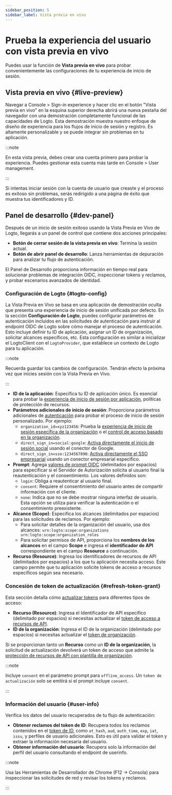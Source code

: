 ```yaml
---
sidebar_position: 5
sidebar_label: Vista previa en vivo
---
```


# Prueba la experiencia del usuario con vista previa en vivo

Puedes usar la función de **Vista previa en vivo** para probar convenientemente las configuraciones de tu experiencia de inicio de sesión.

## Vista previa en vivo \{#live-preview}

Navegar a <CloudLink to="/sign-in-experience">Console > Sign-in experience</CloudLink> y hacer clic en el botón "Vista previa en vivo" en la esquina superior derecha abrirá una nueva pestaña del navegador con una demostración completamente funcional de las capacidades de Logto. Esta demostración muestra nuestro enfoque de diseño de experiencia para los flujos de inicio de sesión y registro. Es altamente personalizable y se puede integrar sin problemas en tu aplicación.

:::note

En esta vista previa, debes crear una cuenta primero para probar la experiencia. Puedes gestionar esta cuenta más tarde en <CloudLink to="/user-management">Console > User management</CloudLink>.

:::

Si intentas iniciar sesión con la cuenta de usuario que creaste y el proceso es exitoso sin problemas, serás redirigido a una página de éxito que muestra tus identificadores y ID.

## Panel de desarrollo \{#dev-panel}

Después de un inicio de sesión exitoso usando la Vista Previa en Vivo de Logto, llegarás a un panel de control que contiene dos acciones principales:

- **Botón de cerrar sesión de la vista previa en vivo**: Termina la sesión actual.
- **Botón de abrir panel de desarrollo**: Lanza herramientas de depuración para analizar tu flujo de autenticación.

El Panel de Desarrollo proporciona información en tiempo real para solucionar problemas de integración OIDC, inspeccionar tokens y reclamos, y probar escenarios avanzados de identidad.

### Configuración de Logto \{#logto-config}

La Vista Previa en Vivo se basa en una aplicación de demostración oculta que presenta una experiencia de inicio de sesión unificada por defecto. En la sección **Configuración de Logto**, puedes configurar parámetros de autenticación incluidos en las solicitudes de autenticación para instruir al endpoint OIDC de Logto sobre cómo manejar el proceso de autenticación. Esto incluye definir tu ID de aplicación, asignar un ID de organización, solicitar alcances específicos, etc. Esta configuración es similar a inicializar el LogtoClient con el `LogtoProvider`, que establece un contexto de Logto para tu aplicación.

:::note

Recuerda guardar los cambios de configuración. Tendrán efecto la próxima vez que inicies sesión con la Vista Previa en Vivo.

:::

- **ID de la aplicación**: Especifica tu ID de aplicación único. Es esencial para probar la [experiencia de inicio de sesión por aplicación](/customization/match-your-brand#app-specific-branding), políticas de protección de recursos.
- **Parámetros adicionales de inicio de sesión**: Proporciona parámetros adicionales de [autenticación](/end-user-flows/authentication-parameters) para probar el proceso de inicio de sesión personalizado. Por ejemplo:
  - `organization_id=xyz123456`: Prueba la [experiencia de inicio de sesión específica de la organización](/customization/match-your-brand#organization-specific-branding) o el [control de acceso basado en la organización](/authorization/organization-template/protect-organization-resources).
  - `direct_sign_in=social:google`: [Activa directamente el inicio de sesión social](/end-user-flows/authentication-parameters/direct-sign-in#social-sign-in) usando el conector de Google.
  - `direct_sign_in=sso:1234567890`: [Activa directamente el SSO empresarial](/end-user-flows/authentication-parameters/direct-sign-in#enterprise-sso) usando un conector empresarial específico.
- **Prompt**: Agrega [valores de prompt OIDC](https://blog.logto.io/introducing-oidc-prompt) (delimitados por espacios) para especificar si el Servidor de Autorización solicita al usuario final la reautenticación y el consentimiento. Los valores definidos son:
  - `login`: Obliga a reautenticar al usuario final.
  - `consent`: Requiere el consentimiento del usuario antes de compartir información con el cliente.
  - `none`: Indica que no se debe mostrar ninguna interfaz de usuario. Esta opción se utiliza para verificar la autenticación o el consentimiento preexistente.
- **Alcance (Scope)**: Especifica los alcances (delimitados por espacios) para las solicitudes de reclamos. Por ejemplo:
  - Para solicitar detalles de la organización del usuario, usa dos alcances: `urn:logto:scope:organizations urn:logto:scope:organization_roles`
  - Para solicitar permisos de API, proporciona los **nombres de los alcances** en el campo **Scope** e ingresa el **identificador de API** correspondiente en el campo **Resource** a continuación.
- **Recurso (Resource)**: Ingresa los identificadores de recursos de API (delimitados por espacios) a los que tu aplicación necesita acceso. Este campo permite que tu aplicación solicite tokens de acceso a recursos específicos según sea necesario.

### Concesión de token de actualización \{#refresh-token-grant}

Esta sección detalla cómo [actualizar tokens](https://auth-wiki.logto.io/refresh-token) para diferentes tipos de acceso:

- **Recurso (Resource)**: Ingresa el Identificador de API específico (delimitado por espacios) si necesitas actualizar el [token de acceso a recursos de API](/authorization/api-resources/protect-your-api).
- **ID de la organización**: Ingresa el ID de la organización (delimitado por espacios) si necesitas actualizar el [token de organización](/authorization/organization-template/protect-organization-resources#step-2-fetch-organization-token).

Si se proporcionan tanto un **Recurso** como un **ID de la organización**, la solicitud de actualización devolverá un token de acceso que admite la [protección de recursos de API con plantilla de organización](/authorization/organization-template/protect-api-reources).

:::note

Incluye `consent` en el parámetro prompt para `offline_access`. Un `token de actualización` solo se emitirá si el prompt incluye `consent`.

:::

### Información del usuario \{#user-info}

Verifica los datos del usuario recuperados de tu flujo de autenticación:

- **Obtener reclamos del token de ID**: Recupera todos los reclamos contenidos en el [token de ID](https://auth-wiki.logto.io/id-token), como `at_hash`, `aud`, `auth_time`, `exp`, `iat`, `issu`, y perfiles de usuario adicionales. Esto es útil para validar el token y extraer la información necesaria del usuario.
- **Obtener información del usuario**: Recupera solo la información del perfil del usuario consultando el endpoint de userinfo.

:::note

Usa las Herramientas de Desarrollador de Chrome (F12 → Consola) para inspeccionar las solicitudes de red y revisar los tokens y reclamos.

:::